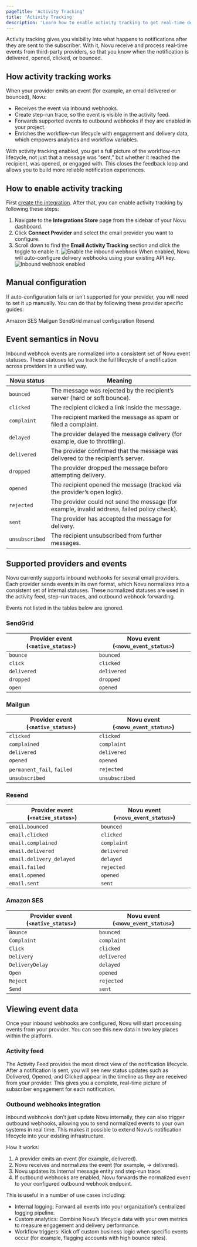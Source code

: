 ```yaml
---
pageTitle: 'Activity Tracking'
title: 'Activity Tracking'
description: 'Learn how to enable activity tracking to get real-time delivery and engagement events like delivered, opened, and clicked from your email providers.'
---
```


Activity tracking gives you visibility into what happens to notifications after they are sent to the subscriber. With it, Novu receive and process real-time events from third-party providers, so that you know when the notification is delivered, opened, clicked, or bounced.

## How activity tracking works

When your provider emits an event (for example, an email delivered or bounced), Novu:
- Receives the event via inbound webhooks.
- Create step-run trace, so the event is visible in the activity feed.
- Forwards supported events to outbound webhooks if they are enabled in your project.
- Enriches the workflow-run lifecycle with engagement and delivery data, which empowers analytics and workflow variables.

With activity tracking enabled, you get a full picture of the workflow-run lifecycle, not just that a message was “sent,” but whether it reached the recipient, was opened, or engaged with. This closes the feedback loop and allows you to build more reliable notification experiences.

## How to enable activity tracking

First [create the integration](/platform/integrations/email/adding-email). After that, you can enable activity tracking by following these steps:
1. Navigate to the **Integrations Store** page from the sidebar of your Novu dashboard.
2. Click **Connect Provider** and select the email provider you want to configure.
3. Scroll down to find the **Email Activity Tracking** section and click the toggle to enable it.
  ![Enable the inbound webhook](/images/developer-tools/enable-inbound.png)
  When enabled, Novu will auto-configure delivery webhooks using your existing API key.
  ![Inbound webhook enabled](/images/developer-tools/inbound-enabled.png)

## Manual configuration

If auto-configuration fails or isn’t supported for your provider, you will need to set it up manually. You can do that by  following these provider specific guides:

<Cards>
  <Card title="Email" href="/platform/integrations/email">
    Amazon SES
  </Card>
  <Card title="SMS" href="/platform/integrations/sms">
    Mailgun
  </Card>
  <Card title="SendGrid" href="/platform/integrations/email/activity-tracking/manual-configuration/sendgrid">
    SendGrid manual configuration
  </Card>
  <Card title="Chat" href="/platform/integrations/chat">
    Resend
  </Card>
</Cards>

## Event semantics in Novu

Inbound webhook events are normalized into a consistent set of Novu event statuses. These statuses let you track the full lifecycle of a notification across providers in a unified way.

| Novu status    | Meaning                                                                               |
| -------------- | ------------------------------------------------------------------------------------- |
| `bounced`      | The message was rejected by the recipient’s server (hard or soft bounce).             |
| `clicked`      | The recipient clicked a link inside the message.                                      |
| `complaint`    | The recipient marked the message as spam or filed a complaint.                        |
| `delayed`      | The provider delayed the message delivery (for example, due to throttling).                  |
| `delivered`    | The provider confirmed that the message was delivered to the recipient’s server.      |
| `dropped`      | The provider dropped the message before attempting delivery.                          |
| `opened`       | The recipient opened the message (tracked via the provider’s open logic).             |
| `rejected`     | The provider could not send the message (for example, invalid address, failed policy check). |
| `sent`         | The provider has accepted the message for delivery.                                   |
| `unsubscribed` | The recipient unsubscribed from further messages.                                     |

## Supported providers and events

Novu currently supports inbound webhooks for several email providers. Each provider sends events in its own format, which Novu normalizes into a consistent set of internal statuses. These normalized statuses are used in the activity feed, step-run traces, and outbound webhook forwarding.

Events not listed in the tables below are ignored.

### SendGrid

| Provider event (`<native_status>`) | Novu event (`<novu_event_status>`) |
| ---------------------------------- | ---------------------------------- |
| `bounce`                           | `bounced`                          |
| `click`                            | `clicked`                          |
| `delivered`                        | `delivered`                        |
| `dropped`                          | `dropped`                          |
| `open`                             | `opened`                           |

### Mailgun

| Provider event (`<native_status>`) | Novu event (`<novu_event_status>`) |
| ---------------------------------- | ---------------------------------- |
| `clicked`                          | `clicked`                          |
| `complained`                       | `complaint`                        |
| `delivered`                        | `delivered`                        |
| `opened`                           | `opened`                           |
| `permanent_fail`, `failed`         | `rejected`                         |
| `unsubscribed`                     | `unsubscribed`                     |

### Resend

| Provider event (`<native_status>`) | Novu event (`<novu_event_status>`) |
| ---------------------------------- | ---------------------------------- |
| `email.bounced`                    | `bounced`                          |
| `email.clicked`                    | `clicked`                          |
| `email.complained`                 | `complaint`                        |
| `email.delivered`                  | `delivered`                        |
| `email.delivery_delayed`           | `delayed`                          |
| `email.failed`                     | `rejected`                         |
| `email.opened`                     | `opened`                           |
| `email.sent`                       | `sent`                             |

### Amazon SES

| Provider event (`<native_status>`) | Novu event (`<novu_event_status>`) |
| ---------------------------------- | ---------------------------------- |
| `Bounce`                           | `bounced`                          |
| `Complaint`                        | `complaint`                        |
| `Click`                            | `clicked`                          |
| `Delivery`                         | `delivered`                        |
| `DeliveryDelay`                    | `delayed`                          |
| `Open`                             | `opened`                           |
| `Reject`                           | `rejected`                         |
| `Send`                             | `sent`                             |

## Viewing event data

Once your inbound webhooks are configured, Novu will start processing events from your provider. You can see this new data in two key places within the platform.

### Activity feed

The Activity Feed provides the most direct view of the notification lifecycle. After a notification is sent, you will see new status updates such as Delivered, Opened, and Clicked appear in the timeline as they are received from your provider. This gives you a complete, real-time picture of subscriber engagement for each notification.

### Outbound webhooks integration

Inbound webhooks don’t just update Novu internally, they can also trigger outbound webhooks, allowing you to send normalized events to your own systems in real time. This makes it possible to extend Novu’s notification lifecycle into your existing infrastructure.

How it works:

1. A provider emits an event (for example, delivered).
2. Novu receives and normalizes the event (for example, → delivered).
3. Novu updates its internal message entity and step-run trace.
4. If outbound webhooks are enabled, Novu forwards the normalized event to your configured outbound webhook endpoint.

This is useful in a number of use cases including:
- Internal logging: Forward all events into your organization’s centralized logging pipeline.
- Custom analytics: Combine Novu’s lifecycle data with your own metrics to measure engagement and delivery performance.
- Workflow triggers: Kick off custom business logic when specific events occur (for example, flagging accounts with high bounce rates).